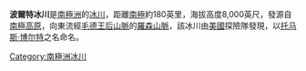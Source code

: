 {{coord|86|50|S|153|30|W|type:glacier|display=title}}

'''波爾特冰川'''是[[南極洲|南極洲]]的[[冰川|冰川]]，距離[[南極|南極]]約180英里，海拔高度8,000英尺，發源自[[南極高原|南極高原]]，向東流經[[毛德王后山脈|毛德王后山脈]]的[[羅森山脈|羅森山脈]]，該冰川由[[美國|美國]]探險隊發現，以[[托马斯·博尔特|托马斯·博尔特]]之名命名。

{{Antarctica-geo-stub}}
[[Category:南極洲冰川|Category:南極洲冰川]]